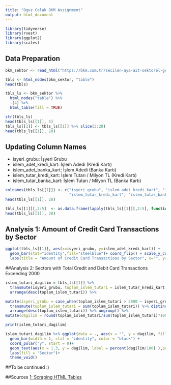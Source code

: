 ```yaml
---
title: "Oguz Colak BKM Assignment"
output: html_document
---
```


```r
library(tidyverse)
library(rvest)
library(ggplot2)
library(scales)
```

## Data Preparation

```r
bkm_sektor <- read_html("https://bkm.com.tr/secilen-aya-ait-sektorel-gelisim/?filter_year=2019&filter_month=6&List=Listele")

tbls <- html_nodes(bkm_sektor, "table")
head(tbls)

tbls_ls <- bkm_sektor %>%
  html_nodes("table") %>%
  .[4] %>%
  html_table(fill = TRUE)

str(tbls_ls)
head(tbls_ls[[1]], 5)
tbls_ls[[1]] <- tbls_ls[[1]] %>% slice(3:28)
head(tbls_ls[[1]], 28)
```

## Updating Column Names
* isyeri_grubu: İşyeri Grubu
* islem_adet_kredi_kart: İşlem Adedi (Kredi Kartı)
* islem_adet_banka_kart: İşlem Adedi (Banka Kartı)
* islem_tutar_kredi_kart: İşlem Tutarı / Milyon TL (Kredi Kartı)
* islem_tutar_banka_kart: İşlem Tutarı / Milyon TL (Banka Kartı)
  
```r
colnames(tbls_ls[[1]]) <- c("isyeri_grubu", "islem_adet_kredi_kart", "islem_adet_banka_kart",
                            "islem_tutar_kredi_kart", "islem_tutar_banka_kart")
head(tbls_ls[[1]], 28)
```

```r
tbls_ls[[1]][,2:5]  <- as.data.frame(lapply(tbls_ls[[1]][,2:5], function(x) as.numeric(gsub(",", ".", gsub("\\.", "", x)))))
head(tbls_ls[[1]], 28)
```

## Analysis 1: Amount of Credit Card Transactions by Sector
```r
ggplot(tbls_ls[[1]], aes(x=isyeri_grubu, y=islem_adet_kredi_kart)) +
  geom_bar(stat="identity",fill="steelblue")+ coord_flip() + scale_y_continuous(labels=comma) +
  labs(title = "Amount of Credit Card Transactions by Sector", x="", y="") +theme_minimal()
```

##Analysis 2: Sectors with Total Credit and Debit Card Transactions Exceeding 2000
```r
islem_tutari_dagilim = tbls_ls[[1]] %>% 
  transmute(isyeri_grubu, toplam_islem_tutari = islem_tutar_kredi_kart + islem_tutar_banka_kart) %>% 
  arrange(desc(toplam_islem_tutari)) %>%

mutate(isyeri_grubu = case_when(toplam_islem_tutari > 2000 ~ isyeri_grubu, TRUE ~ "OTHER")) %>% group_by(isyeri_grubu) %>% 
  transmute(toplam_islem_tutari = sum(toplam_islem_tutari)) %>% distinct() %>%
  arrange(desc(toplam_islem_tutari)) %>% ungroup() %>%
mutate(dagilim = round(toplam_islem_tutari/sum(toplam_islem_tutari)*100,2))

print(islem_tutari_dagilim)

islem_tutari_dagilim %>% ggplot(data = ., aes(x = "", y = dagilim, fill = isyeri_grubu)) +
  geom_bar(width = 1, stat = "identity", color = "black") +
  coord_polar("y", start = 0)+
  geom_text(aes(x = 1.3, y = dagilim, label = percent(dagilim/100) ),position = position_stack(vjust = 0.5),color = "black")+
  labs(fill = "Sector")+
  theme_void()
```
##To be continued :)

##Sources
[1: Scraping HTML Tables](http://bradleyboehmke.github.io/2015/12/scraping-html-tables.html)